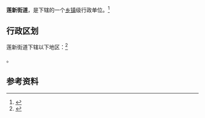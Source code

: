 {{中国乡级行政区|51/01/04/029/000}}

'''莲新街道'''，是{{PRC admin/fullname|51/01/04/029/000|3}}下辖的一个[[乡镇|乡镇]]级行政单位。<ref>{{PRC admin/ref sgc|{{PRC admin/parent|51/01/04/029/000}}}}</ref>

== 行政区划 ==

莲新街道下辖以下地区：<ref>{{PRC admin/ref sgc|51/01/04/029/000}}</ref>

{{PRC admin/children|51/01/04/029/000}}。

== 参考资料 ==

{{reflist}}

{{行政区划小作品}}
{{PRC admin/navcat|51/01/04/029/000}}